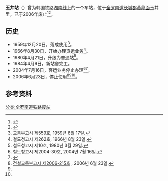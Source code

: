 {{朝鮮半島車站資訊
|公司色 = black
|文字色 = 
|站名 = 玉井站
|圖片 = 
|pxl = 
|圖片說明 =
|前一站 = [[长城站_(韩国)|长城]]
|前一站距離 = 5.8
|後一站距離 = 5.1
|後一站 = [[林谷站|林谷]]
|所屬路線 = [[湖南线|湖南线]]
|距離 = 169.6
|起點站 = [[大田操车场|大田操车场]]
|諺文 = 옥정역
|朝鮮漢字 = 玉井驛
|文觀部式 = Okjeong-yeok
|馬-賴式 = 
|副站名 = 
|車站編號 = 
|停站路線數 = 
|所屬公司 = [[韩国铁道公社|韩国铁道公社]]
|所在地 =[[全罗南道|全罗南道]][[长城郡|长城郡]][[黃龍面|黃龍面]]玉井里
|車站構造 = 地面车站
|月台配置 = 
|啟用年月日 =1959年6月21日
|廢站年月日 =2006年6月23日
|上下車人次 = 
|統計年度 = 
|轉車 = 
|備註 = 
|全寬備註 = 
}}

'''玉井站'''（{{kor|諺=옥정역|漢=玉井驛|羅=Okjeong yeok|f=y}}）曾为韩国铁路[[湖南线|湖南线]]上的一个车站，位于[[全罗南道|全罗南道]][[长城郡|长城郡]][[黃龍面|黃龍面]]玉井里，已于2006年废止<ref name=":0">{{Cite news|url=http://news.naver.com/main/read.nhn?mode=LSD&mid=sec&sid1=101&oid=004&aid=0000067193|title=이용객 감소로 철도역 11개 폐지|last=|first=|date=2006-06-22|work=한국경제TV|accessdate=2017-01-16|language=ko}}</ref><ref name=":1">{{Cite news|url=http://news.khan.co.kr/kh_news/khan_art_view.html?artid=200606221817501&code=940100|title=간이역, 추억속으로…건교부, 11개역 폐지|last=|first=|date=2006-06-22|work=경향신문|accessdate=2017-01-16|language=ko}}</ref>。

== 历史 ==
*1959年12月20日，落成使用<ref>교통부고시 제559호, 1959년 6월 17일.</ref>。
*1966年8月30日，开始办理货运业务<ref>철도청고시 제262호, 1966년 8월 23일.</ref>。
*1980年4月21日，升级为普通站<ref>철도청고시 제10호, 1980년 3월 29일.</ref>。
*1984年4月9日，新站舍完工。
*2004年7月16日，客运业务停止办理<ref>철도청고시 제2004-30호, 2004년 7월 16일.</ref><ref>{{Cite news|url=http://news.naver.com/main/read.nhn?mode=LSD&mid=sec&sid1=101&oid=022&aid=0000032687|title=승객 적은 38개역 무정차|last=|first=|date=2004-05-19|work=세계일보|accessdate=2017-01-16|language=ko}}</ref>。
*2006年6月23日，停止使用<ref>[http://gwanbo.moi.go.kr/gwanbo/jsp/drm/ezPDFView.jsp?ebookSeq=00000000000000001319073376691000&keyword=&sPage=203&tocSeq=00000000000000001319073379954000 건설교통부고시 제2006-215호] {{webarchive|url=https://web.archive.org/web/20161014060640/http://gwanbo.moi.go.kr/gwanbo/jsp/drm/ezPDFView.jsp?ebookSeq=00000000000000001319073376691000&keyword=&sPage=203&tocSeq=00000000000000001319073379954000 |date=2016-10-14 }}, 2006년 6월 23일.</ref><ref name=":0" /><ref name=":1" />。

== 参考资料 ==
{{reflist}}

{{Korea-rail-stub}}
{{湖南线}}

[[分类:全罗南道铁路废站|分类:全罗南道铁路废站]]